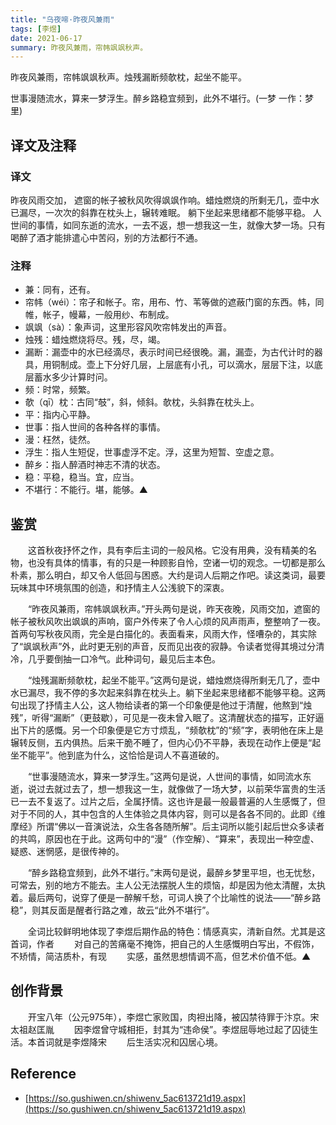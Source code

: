 ```yaml
---
title: "乌夜啼·昨夜风兼雨"
tags: [李煜]
date: 2021-06-17
summary: 昨夜风兼雨，帘帏飒飒秋声。
---
```


昨夜风兼雨，帘帏飒飒秋声。烛残漏断频欹枕，起坐不能平。　

世事漫随流水，算来一梦浮生。醉乡路稳宜频到，此外不堪行。(一梦 一作：梦里)

## 译文及注释

### 译文

昨夜风雨交加， 遮窗的帐子被秋风吹得飒飒作响。蜡烛燃烧的所剩无几，壶中水已漏尽，一次次的斜靠在枕头上，辗转难眠。 躺下坐起来思绪都不能够平稳。
人世间的事情，如同东逝的流水，一去不返，想一想我这一生，就像大梦一场。只有喝醉了酒才能排遣心中苦闷，别的方法都行不通。

### 注释

- 兼：同有，还有。
- 帘帏（wéi）：帘子和帐子。帘，用布、竹、苇等做的遮蔽门窗的东西。帏，同帷，帐子，幔幕，一般用纱、布制成。
- 飒飒（sà）：象声词，这里形容风吹帘帏发出的声音。
- 烛残：蜡烛燃烧将尽。残，尽，竭。
- 漏断：漏壶中的水已经滴尽，表示时间已经很晚。漏，漏壶，为古代计时的器具，用铜制成。壶上下分好几层，上层底有小孔，可以滴水，层层下注，以底层蓄水多少计算时问。
- 频：时常，频繁。
- 欹（qī）枕：古同“攲”，斜，倾斜。欹枕，头斜靠在枕头上。
- 平：指内心平静。
- 世事：指人世间的各种各样的事情。
- 漫：枉然，徒然。
- 浮生：指人生短促，世事虚浮不定。浮，这里为短暂、空虚之意。
- 醉乡：指人醉酒时神志不清的状态。
- 稳：平稳，稳当。宜，应当。
- 不堪行：不能行。堪，能够。▲

## 鉴赏

　　这首秋夜抒怀之作，具有李后主词的一般风格。它没有用典，没有精美的名物，也没有具体的情事，有的只是一种顾影自怜，空诸一切的观念。一切都是那么朴素，那么明白，却又令人低回与困惑。大约是词人后期之作吧。读这类词，最要玩味其中环境氛围的创造，和抒情主人公浅貌下的深衷。

　　“昨夜风兼雨，帘帏飒飒秋声。”开头两句是说，昨天夜晚，风雨交加，遮窗的帐子被秋风吹出飒飒的声响，窗户外传来了令人心烦的风声雨声，整整响了一夜。首两句写秋夜风雨，完全是白描化的。表面看来，风雨大作，怪嘈杂的，其实除了“飒飒秋声”外，此时更无别的声音，反而见出夜的寂静。令读者觉得其境过分清冷，几乎要倒抽一口冷气。此种词句，最见后主本色。

　　“烛残漏断频欹枕，起坐不能平。”这两句是说，蜡烛燃烧得所剩无几了，壶中水已漏尽，我不停的多次起来斜靠在枕头上。躺下坐起来思绪都不能够平稳。这两句出现了抒情主人公，这人物给读者的第一个印象便是他过于清醒，他熬到“烛残”，听得“漏断”（更鼓歇），可见是一夜未曾入眠了。这清醒状态的描写，正好逼出下片的感慨。另一个印象便是它方寸烦乱，“频欹枕”的“频”字，表明他在床上是辗转反侧，五内俱热。后来干脆不睡了，但内心仍不平静，表现在动作上便是“起坐不能平”。他到底为什么，这恰恰是词人不喜道破的。

　　“世事漫随流水，算来一梦浮生。”这两句是说，人世间的事情，如同流水东逝，说过去就过去了，想一想我这一生，就像做了一场大梦，以前荣华富贵的生活已一去不复返了。过片之后，全属抒情。这也许是最一般最普遍的人生感慨了，但对于不同的人，其中包含的人生体验之具体内容，则可以是各各不同的。此即《维摩经》所谓“佛以一音演说法，众生各各随所解”。后主词所以能引起后世众多读者的共鸣，原因也在于此。这两句中的“漫”（作空解）、“算来”，表现出一种空虚、疑惑、迷惘感，是很传神的。

　　“醉乡路稳宜频到，此外不堪行。”末两句是说，最醉乡梦里平坦，也无忧愁，可常去，别的地方不能去。主人公无法摆脱人生的烦恼，却是因为他太清醒，太执着。最后两句，说穿了便是一醉解千愁，可词人换了个比喻性的说法——“醉乡路稳”，则其反面是醒者行路之难，故云“此外不堪行”。

　　全词比较鲜明地体现了李煜后期作品的特色：情感真实，清新自然。尤其是这首词，作者
　　对自己的苦痛毫不掩饰，把自己的人生感慨明白写出，不假饰，不矫情，简洁质朴，有现
　　实感，虽然思想情调不高，但艺术价值不低。▲

## 创作背景

　　开宝八年（公元975年），李煜亡家败国，肉袒出降，被囚禁待罪于汴京。宋太祖赵匡胤
　　因李煜曾守城相拒，封其为“违命侯”。李煜屈辱地过起了囚徒生活。本首词就是李煜降宋
　　后生活实况和囚居心境。

## Reference

- [https://so.gushiwen.cn/shiwenv_5ac613721d19.aspx](https://so.gushiwen.cn/shiwenv_5ac613721d19.aspx)